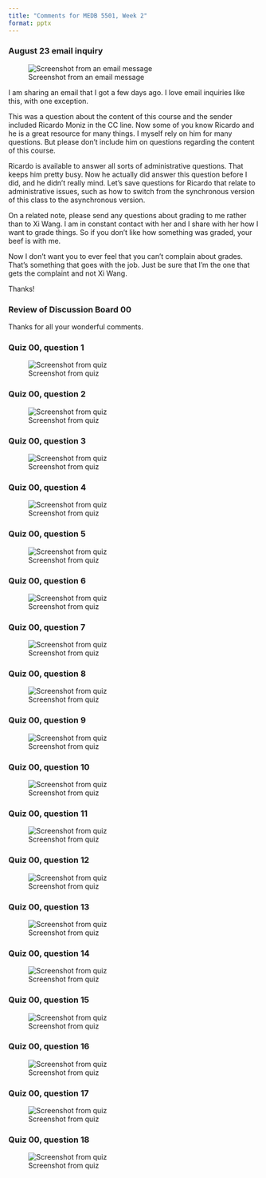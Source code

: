 ```yaml
---
title: "Comments for MEDB 5501, Week 2"
format: pptx
---
```


### August 23 email inquiry

![Screenshot from an email message](../images/email-2023-08-23){#fig-email fig-align="left"}

:::notes
I am sharing an email that I got a few days ago. I love email inquiries like this, with one exception.

This was a question about the content of this course and the sender included Ricardo Moniz in the CC line. Now some of you know Ricardo and he is a great resource for many things. I myself rely on him for many questions. But please don't include him on questions regarding the content of this course.

Ricardo is available to answer all sorts of administrative questions. That keeps him pretty busy. Now he actually did answer this question before I did, and he didn't really mind. Let's save questions for Ricardo that relate to administrative issues, such as how to switch from the synchronous version of this class to the asynchronous version.

On a related note, please send any questions about grading to me rather than to Xi Wang. I am in constant contact with her and I share with her how I want to grade things. So if you don't like how something was graded, your beef is with me.

Now I don't want you to ever feel that you can't complain about grades. That's something that goes with the job. Just be sure that I'm the one that gets the complaint and not Xi Wang.

Thanks!
:::

### Review of Discussion Board 00

Thanks for all your wonderful comments.

### Quiz 00, question 1

![Screenshot from quiz](../images/quiz00-01){#fig-q01 fig-align="left"}

:::notes

:::

### Quiz 00, question 2

![Screenshot from quiz](../images/quiz00-02){#fig-q02 fig-align="left"}

:::notes

:::

### Quiz 00, question 3

![Screenshot from quiz](../images/quiz00-03){#fig-q03 fig-align="left"}

:::notes

:::

### Quiz 00, question 4

![Screenshot from quiz](../images/quiz00-04){#fig-q04 fig-align="left"}

:::notes

:::

### Quiz 00, question 5

![Screenshot from quiz](../images/quiz00-05){#fig-q05 fig-align="left"}

:::notes

:::

### Quiz 00, question 6

![Screenshot from quiz](../images/quiz00-06){#fig-q06 fig-align="left"}

:::notes

:::

### Quiz 00, question 7

![Screenshot from quiz](../images/quiz00-07){#fig-q07 fig-align="left"}

:::notes

:::

### Quiz 00, question 8

![Screenshot from quiz](../images/quiz00-08){#fig-q08 fig-align="left"}

:::notes

:::

### Quiz 00, question 9

![Screenshot from quiz](../images/quiz00-09){#fig-q09 fig-align="left"}

:::notes

:::

### Quiz 00, question 10

![Screenshot from quiz](../images/quiz00-10){#fig-q10 fig-align="left"}

:::notes

:::

### Quiz 00, question 11

![Screenshot from quiz](../images/quiz00-11){#fig-q11 fig-align="left"}

:::notes

:::

### Quiz 00, question 12

![Screenshot from quiz](../images/quiz00-12){#fig-q12 fig-align="left"}

:::notes

:::

### Quiz 00, question 13

![Screenshot from quiz](../images/quiz00-13){#fig-q13 fig-align="left"}

:::notes

:::

### Quiz 00, question 14

![Screenshot from quiz](../images/quiz00-14){#fig-q14 fig-align="left"}

:::notes

:::

### Quiz 00, question 15

![Screenshot from quiz](../images/quiz00-15){#fig-q15 fig-align="left"}

:::notes

:::

### Quiz 00, question 16

![Screenshot from quiz](../images/quiz00-16){#fig-q16 fig-align="left"}

:::notes

:::

### Quiz 00, question 17

![Screenshot from quiz](../images/quiz00-17){#fig-q17 fig-align="left"}

:::notes

:::

### Quiz 00, question 18

![Screenshot from quiz](../images/quiz00-18){#fig-q18 fig-align="left"}

:::notes

:::
